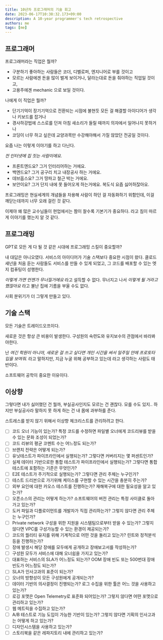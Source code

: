 ```yaml
---
title: 10년차 프로그래머의 기술 회고
date: 2023-06-17T10:38:32.173+09:00
description: A 10-year programmer's tech retrospective
authors: me
tags: [me]
---
```


## 프로그래머

프로그래머라는 직업은 뭘까?

- 구분하기 좋아하는 사람들은 코더, 디벨로퍼, 엔지니어로 부를 것이고
- 모르는 사람에겐 돈을 많이 벌게 보이거나, 달라는대로 돈을 줘야하는 직업일 것이고,
- 고용주에겐 mechanic 으로 보일 것이다.

나에게 이 직업은 뭘까?

- 단기기억이 장기기억으로 전환되는 시점에 불현듯 모든 걸 해결할 아이디어가 생각나 키보드를 잡거나
- 경사하강법에 스스로를 던져 아침 새소리가 들릴 때까지 의자에서 일어나지 못하거나
- 코딩이 너무 하고 싶은데 교양과목만 수강해야해서 가질 않았던 전공일 것이다.

요즘 나는 이렇게 이야기를 하고 다닌다.

_전 인터넷에 집 짓는 사람이에요._

- 프론트엔드요? 그거 인터리어하는 거에요.
- 백엔드요? 그거 공구리 치고 내장공사 하는 거에요.
- 데브옵스요? 그거 땅파고 철근 박는 거에요.
- 보안이요? 그거 단지 내에 못 들어오게 하는거에요. 복도식 요즘 싫어하잖아요.

프로그래밍은 현실세계의 개념들을 차용해 사람이 하던 걸 자동화하기 위함인데, 이걸 깨닫는데까지 너무 오래 걸린 것 같다.

이제야 왜 많은 교수님들이 현업에서는 짬이 찰수록 기본기가 중요하다. 라고 침이 마르게 이야기를 했는지 알 것 같다.

## 프로그래밍

GPT로 모든 게 다 될 것 같은 시대에 프로그래밍 스킬이 중요할까?

내 대답은 아니오였다. 서비스의 아이디어가 기술 스택보다 중요한 시점이 왔다.
클로드 섀넌을 처음 듣는 사람들도 서비스를 만들 수 있게 되었고, 그 코드를 배포할 수 있는 엣지 컴퓨팅이 성행한다.

_이렇게 가면 언젠가 무너질거에요_ 라고 설득할 수 없다.
무너지고 나서 _이렇게 될 거라고 했잖아요_ 라고 불난 집에 기름을 부울 수도 없다.

사회 분위기가 더 그렇게 만들고 있다.

## 기술 스택

모든 기술은 트레이드오프이다.

새로운 것은 항상 큰 비용이 발생한다. 구성원의 숙련도와 유지보수의 관점에서 바라봐야한다.

난 _여긴 학원이 아니야, 새로운 걸 쓰고 싶다면 개인 시간을 써서 일주일 안에 프로토타입을 보여줘._ 라고 말하지만, 지금 누굴 위해 공부하고 있는데 라고 생각하는 사람도 태반이다.

소프트웨어 공학이 중요한 이유이다.

## 이상향

그렇다면 내가 싫어했던 건 뭘까, 부실공사인지도 모르는 건 괜찮다. 모를 수도 있지..
하지만 부실공사라 말하지 못 하게 하는 건 내 몸에 과부하를 준다.

스트레스를 받지 않기 위해서 이상향 체크리스트를 관리하려고 한다.

- [ ] 코드 오너 기능이 있는가? 특정 코드를 수정하면 파일별 오너에게 코드리뷰를 받을 수 있는 문화 조성이 되었는가?
- [ ] 코드 리뷰의 평균 코멘트 수는 어느정도 되는가?
- [ ] 브랜치 전략은 어떻게 되는가?
- [ ] 유닛테스트가 파이프라인에서 실행되는가? 그렇다면 커버리지는 몇 퍼센트인가?
- [ ] 실제 데이터 기반으로한 통합 테스트가 파이프라인에서 실행되는가? 그렇다면 통합 테스트에 포함하는 기준은 무엇인가?
- [ ] E2E 테스트가 주기적으로 실행되는가? 그렇다면 관리 주체는 누구인가?
- [ ] 테스트 드리븐으로 가기위해 케이스를 구현할 수 있는 시간을 충분히 주는가?
- [ ] 외부 요인에 대한 카오스 테스트를 진행하는가? 재해복구에 대한 필요성을 알고 있는가?
- [ ] 오픈소스의 관리는 어떻게 하는가? 소프트웨어의 버전 관리는 특정 사이클로 돌아가고 있는가?
- [ ] 도커 파일과 디플로이먼트를 개발자가 직접 관리하는가? 그렇지 않다면 관리 주체는 누구인가?
- [ ] Private network 구성을 위한 지원을 시스템팀으로부터 받을 수 있는가? 그렇지 않다면 VPC를 구성가능할 수 있는 환경이 제공되는가?
- [ ] 코드의 퀄리티 유지를 위해 기계적으로 어떤 것을 돌리고 있는가? 린트와 정적분석 등을 진행하는가?
- [ ] 장애 발생시 해당 장애를 모두에게 공개하고 장애보고서를 작성하는가?
- [ ] 구성원 모두가 서비스에 대해 오너쉽을 가지고 있는가?
- [ ] 대표하는 서비스의 SLA가 어느정도 되는가? OOM 장애 빈도 또는 500번대 장애 빈도가 어느정도 되는가?
- [ ] SLA가 인사고과의 표준이 되는가?
- [ ] 오너의 방향성이 모든 구성원에게 공개되는가?
- [ ] 데이터 기반의 의사결정이 진행되는가? 로그 수집을 위한 툴은 어느 것을 사용하고 있는가?
- [ ] 로깅 포맷은 Open Telemetry로 표준화 되어있는가? 그렇지 않다면 어떤 포맷으로 관리하고 있는가?
- [ ] 웹 메트릭을 수집하고 있는가?
- [ ] A/B 테스트로 기능 도입이 가능한 기반이 있는가? 그렇지 않다면 기획의 인사고과는 어떻게 하고 있는가?
- [ ] 디자인시스템을 사용하고 있는가?
- [ ] 스토리북을 같은 레파지토리 내에 관리하고 있는가?
